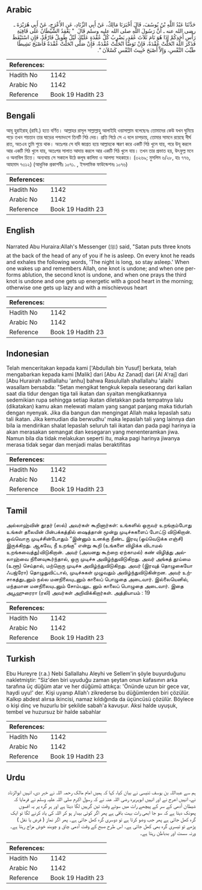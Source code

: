 ## Arabic


<div dir="rtl" lang="ar" style={{fontSize:'larger',backgroundColor:'#f8f9fa',padding:20}}>
حَدَّثَنَا عَبْدُ اللَّهِ بْنُ يُوسُفَ، قَالَ أَخْبَرَنَا مَالِكٌ، عَنْ أَبِي الزِّنَادِ، عَنِ الأَعْرَجِ، عَنْ أَبِي هُرَيْرَةَ ـ رضى الله عنه ـ أَنَّ رَسُولَ اللَّهِ صلى الله عليه وسلم قَالَ ‏ "‏ يَعْقِدُ الشَّيْطَانُ عَلَى قَافِيَةِ رَأْسِ أَحَدِكُمْ إِذَا هُوَ نَامَ ثَلاَثَ عُقَدٍ، يَضْرِبُ كُلَّ عُقْدَةٍ عَلَيْكَ لَيْلٌ طَوِيلٌ فَارْقُدْ، فَإِنِ اسْتَيْقَظَ فَذَكَرَ اللَّهَ انْحَلَّتْ عُقْدَةٌ، فَإِنْ تَوَضَّأَ انْحَلَّتْ عُقْدَةٌ، فَإِنْ صَلَّى انْحَلَّتْ عُقْدَةٌ فَأَصْبَحَ نَشِيطًا طَيِّبَ النَّفْسِ، وَإِلاَّ أَصْبَحَ خَبِيثَ النَّفْسِ كَسْلاَنَ ‏"‏‏.‏
</div>
<div style={{backgroundColor:'#f8f9fa',padding:20, marginBottom: 10}}><table> <thead> <tr> <th>References:</th> <th></th> </tr> </thead> <tbody><tr><td>Hadith No</td><td>1142</td></tr><tr><td>Arabic No</td><td>1142</td></tr><tr><td>Reference</td><td>Book 19 Hadith 23</td></tr></tbody></table></div>

## Bengali


<div dir="ltr" lang="bn" style={{fontSize:'larger',backgroundColor:'#f8f9fa',padding:20}}>
আবূ হুরাইরাহ্ (রাযি.) হতে বর্ণিত। আল্লাহর রাসূল সাল্লাল্লাহু আলাইহি ওয়াসাল্লাম বলেছেনঃ তোমাদের কেউ যখন ঘুমিয়ে পড়ে তখন শয়তান তার ঘাড়ের পশ্চাদংশে তিনটি গিঠ দেয়। প্রতি গিঠে সে এ বলে চাপড়ায়, তোমার সামনে রয়েছে দীর্ঘ রাত, অতএব তুমি শুয়ে থাক। অতঃপর সে যদি জাগ্রত হয়ে আল্লাহকে স্মরণ করে একটি গিঠ খুলে যায়, পরে উযূ করলে আর একটি গিঠ খুলে যায়, অতঃপর সালাত আদায় করলে আর একটি গিঠ খুলে যায়। তখন তার প্রভাত হয়, উৎফুল্ল মনে ও অনাবিল চিত্তে। অন্যথায় সে সকালে উঠে কলূষ কালিমা ও আলস্য সহকারে। (৩২৬৯; মুসলিম ৬/২৮, হাঃ ৭৭৬, আহমাদ ৭৩১২) (আধুনিক প্রকাশনীঃ ১০৭১. , ইসলামিক ফাউন্ডেশনঃ ১০৭৬)
</div>
<div style={{backgroundColor:'#f8f9fa',padding:20, marginBottom: 10}}><table> <thead> <tr> <th>References:</th> <th></th> </tr> </thead> <tbody><tr><td>Hadith No</td><td>1142</td></tr><tr><td>Arabic No</td><td>1142</td></tr><tr><td>Reference</td><td>Book 19 Hadith 23</td></tr></tbody></table></div>

## English


<div dir="ltr" lang="en" style={{fontSize:'larger',backgroundColor:'#f8f9fa',padding:20}}>
Narrated Abu Huraira:Allah's Messenger (ﷺ) said, "Satan puts three knots at the back of the head of any of you if he is asleep. On every knot he reads and exhales the following words, 'The night is long, so stay asleep.' When one wakes up and remembers Allah, one knot is undone; and when one performs ablution, the second knot is undone, and when one prays the third knot is undone and one gets up energetic with a good heart in the morning; otherwise one gets up lazy and with a mischievous heart
</div>
<div style={{backgroundColor:'#f8f9fa',padding:20, marginBottom: 10}}><table> <thead> <tr> <th>References:</th> <th></th> </tr> </thead> <tbody><tr><td>Hadith No</td><td>1142</td></tr><tr><td>Arabic No</td><td>1142</td></tr><tr><td>Reference</td><td>Book 19 Hadith 23</td></tr></tbody></table></div>

## Indonesian


<div dir="ltr" lang="id" style={{fontSize:'larger',backgroundColor:'#f8f9fa',padding:20}}>
Telah menceritakan kepada kami ['Abdullah bin Yusuf] berkata, telah mengabarkan kepada kami [Malik] dari [Abu Az Zanad] dari [Al A'raj] dari [Abu Hurairah radliallahu 'anhu] bahwa Rasulullah shallallahu 'alaihi wasallam bersabda: "Setan mengikat tengkuk kepala seseorang dari kalian saat dia tidur dengan tiga tali ikatan dan syaitan mengikatkannya sedemikian rupa sehingga setiap ikatan diletakkan pada tempatnya lalu (dikatakan) kamu akan melewati malam yang sangat panjang maka tidurlah dengan nyenyak. Jika dia bangun dan mengingat Allah maka lepaslah satu tali ikatan. Jika kemudian dia berwudhu' maka lepaslah tali yang lainnya dan bila ia mendirikan shalat lepaslah seluruh tali ikatan dan pada pagi harinya ia akan merasakan semangat dan kesegaran yang menenteramkan jiwa. Namun bila dia tidak melakukan seperti itu, maka pagi harinya jiwanya merasa tidak segar dan menjadi malas beraktifitas
</div>
<div style={{backgroundColor:'#f8f9fa',padding:20, marginBottom: 10}}><table> <thead> <tr> <th>References:</th> <th></th> </tr> </thead> <tbody><tr><td>Hadith No</td><td>1142</td></tr><tr><td>Arabic No</td><td>1142</td></tr><tr><td>Reference</td><td>Book 19 Hadith 23</td></tr></tbody></table></div>

## Tamil


<div dir="ltr" lang="ta" style={{fontSize:'larger',backgroundColor:'#f8f9fa',padding:20}}>
அல்லாஹ்வின் தூதர் (ஸல்) அவர்கள் கூறினார்கள்: உங்களில் ஒருவர் உறங்கும்போது உங்கள் தலையின் பின்பக்கத்தில் ஷைத்தான் மூன்று முடிச்சுகளைப் போட்டு விடுகிறான். ஒவ்வொரு முடிச்சின்போதும் “இன்னும் உனக்கு நீண்ட இரவு (ஓய்வெடுக்க எஞ்சி) இருக்கிறது. ஆகவே, நீ உறங்கு” என்று கூறி (உங்களை விழிக்க விடாமல் உறங்கவைத்து)விடுகிறான். அவர் (அவனது கூற்றை ஏற்காமல்) கண் விழித்து அல்லாஹ்வை நினைவுகூர்ந்தால், ஒரு முடிச்சு அவிழ்ந்துவிடுகிறது. அவர் அங்கத் தூய்மை (உளூ) செய்தால், மற்றொரு முடிச்சு அவிழ்ந்துவிடுகிறது. அவர் (இரவுத் தொழுகையோ ஃபஜ்ரோ) தொழுதுவிட்டால், முடிச்சுகள் முழுவதும் அவிழ்ந்துவிடுகின்றன. அவர் உற்சாகத்துடனும் நல்ல மனநிலையுடனும் காலைப் பொழுதை அடைவார். இல்லையெனில், மந்தமான மனநிலையுடனும் சோம்பலுட னும் காலைப் பொழுதை அடைவார். இதை அபூஹுரைரா (ரலி) அவர்கள் அறிவிக்கிறார்கள். அத்தியாயம் : 19
</div>
<div style={{backgroundColor:'#f8f9fa',padding:20, marginBottom: 10}}><table> <thead> <tr> <th>References:</th> <th></th> </tr> </thead> <tbody><tr><td>Hadith No</td><td>1142</td></tr><tr><td>Arabic No</td><td>1142</td></tr><tr><td>Reference</td><td>Book 19 Hadith 23</td></tr></tbody></table></div>

## Turkish


<div dir="ltr" lang="tr" style={{fontSize:'larger',backgroundColor:'#f8f9fa',padding:20}}>
Ebu Hureyre (r.a.) Nebi Sallallahu Aleyhi ve Sellem'in şöyle buyurduğunu nakletmiştir: "Siz'den biri uyuduğu zaman şeytan onun kafasının arka tarafına üç düğüm atar ve her düğümü attıkça: 'Önünde uzun bir gece var, haydi uyu!' der. Kişi uyanıp Allah'ı zikrederse bu düğümlerden biri çözülür. Kalkıp abdest alırsa ikincisi, namaz kıldığında da üçüncüsü çözülür. Böylece o kişi dinç ve huzurlu bir şekilde sabah'a kavuşur. Aksi halde uyuşuk, tembel ve huzursuz bir halde sabahlar
</div>
<div style={{backgroundColor:'#f8f9fa',padding:20, marginBottom: 10}}><table> <thead> <tr> <th>References:</th> <th></th> </tr> </thead> <tbody><tr><td>Hadith No</td><td>1142</td></tr><tr><td>Arabic No</td><td>1142</td></tr><tr><td>Reference</td><td>Book 19 Hadith 23</td></tr></tbody></table></div>

## Urdu


<div dir="rtl" lang="ur" style={{fontSize:'larger',backgroundColor:'#f8f9fa',padding:20}}>
ہم سے عبداللہ بن یوسف تنیسی نے بیان کیا، کہا کہ ہمیں امام مالک رحمہ اللہ نے خبر دی، انہیں ابوالزناد نے، انہیں اعرج نے اور انہیں ابوہریرہ رضی اللہ عنہ نے کہ رسول اکرم صلی اللہ علیہ وسلم نے فرمایا کہ شیطان آدمی کے سر کے پیچھے رات میں سوتے وقت تین گرہیں لگا دیتا ہے اور ہر گرہ پر یہ افسوں پھونک دیتا ہے کہ سو جا ابھی رات بہت باقی ہے پھر اگر کوئی بیدار ہو کر اللہ کی یاد کرنے لگا تو ایک گرہ کھل جاتی ہے پھر جب وضو کرتا ہے تو دوسری گرہ کھل جاتی ہے۔ پھر اگر نماز ( فرض یا نفل ) پڑھے تو تیسری گرہ بھی کھل جاتی ہے۔ اس طرح صبح کے وقت آدمی چاق و چوبند خوش مزاج رہتا ہے۔ ورنہ سست اور بدباطن رہتا ہے۔
</div>
<div style={{backgroundColor:'#f8f9fa',padding:20, marginBottom: 10}}><table> <thead> <tr> <th>References:</th> <th></th> </tr> </thead> <tbody><tr><td>Hadith No</td><td>1142</td></tr><tr><td>Arabic No</td><td>1142</td></tr><tr><td>Reference</td><td>Book 19 Hadith 23</td></tr></tbody></table></div>